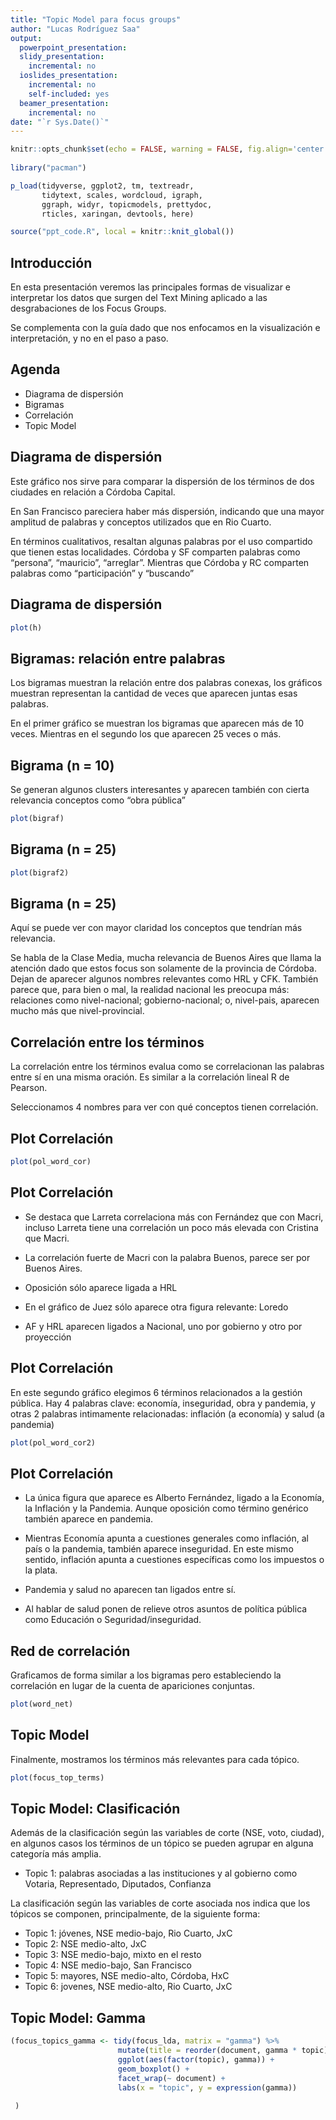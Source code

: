 ```yaml
---
title: "Topic Model para focus groups"
author: "Lucas Rodríguez Saa"
output:
  powerpoint_presentation:
  slidy_presentation:
    incremental: no
  ioslides_presentation:
    incremental: no
    self-included: yes
  beamer_presentation:
    incremental: no
date: "`r Sys.Date()`"
---
```


```r
knitr::opts_chunk$set(echo = FALSE, warning = FALSE, fig.align='center')
   
library("pacman")  

p_load(tidyverse, ggplot2, tm, textreadr, 
       tidytext, scales, wordcloud, igraph,
       ggraph, widyr, topicmodels, prettydoc,
       rticles, xaringan, devtools, here)

source("ppt_code.R", local = knitr::knit_global())

```

## Introducción

En esta presentación veremos las principales formas de visualizar e interpretar los datos que surgen del Text Mining aplicado a las desgrabaciones de los Focus Groups.

Se complementa con la guía dado que nos enfocamos en la visualización e interpretación, y no en el paso a paso.

## Agenda

-   Diagrama de dispersión
-   Bigramas
-   Correlación
-   Topic Model

## Diagrama de dispersión

Este gráfico nos sirve para comparar la dispersión de los términos de dos ciudades en relación a Córdoba Capital.

En San Francisco pareciera haber más dispersión, indicando que una mayor amplitud de palabras y conceptos utilizados que en Rio Cuarto.

En términos cualitativos, resaltan algunas palabras por el uso compartido que tienen estas localidades. Córdoba y SF comparten palabras como "persona", "mauricio", "arreglar". Mientras que Córdoba y RC comparten palabras como "participación" y "buscando"

## Diagrama de dispersión

```r

plot(h)

```

## Bigramas: relación entre palabras

Los bigramas muestran la relación entre dos palabras conexas, los gráficos muestran representan la cantidad de veces que aparecen juntas esas palabras.

En el primer gráfico se muestran los bigramas que aparecen más de 10 veces. Mientras en el segundo los que aparecen 25 veces o más.


## Bigrama (n = 10)

Se generan algunos clusters interesantes y aparecen también con cierta relevancia conceptos como "obra pública"

```r
plot(bigraf)
```

## Bigrama (n = 25)

```r
plot(bigraf2)
```

## Bigrama (n = 25)

Aquí se puede ver con mayor claridad los conceptos que tendrían más relevancia.

Se habla de la Clase Media, mucha relevancia de Buenos Aires que llama la atención dado que estos focus son solamente de la provincia de Córdoba. Dejan de aparecer algunos nombres relevantes como HRL y CFK. También parece que, para bien o mal, la realidad nacional les preocupa más: relaciones como nivel-nacional; gobierno-nacional; o, nivel-pais, aparecen mucho más que nivel-provincial.


## Correlación entre los términos

La correlación entre los términos evalua como se correlacionan las palabras entre sí en una misma oración. Es similar a la correlación lineal R de Pearson.

Seleccionamos 4 nombres para ver con qué conceptos tienen correlación.

## Plot Correlación

```r
plot(pol_word_cor)
```

## Plot Correlación

-   Se destaca que Larreta correlaciona más con Fernández que con Macri, incluso Larreta tiene una correlación un poco más elevada con Cristina que Macri.

-   La correlación fuerte de Macri con la palabra Buenos, parece ser por Buenos Aires.

-   Oposición sólo aparece ligada a HRL

-   En el gráfico de Juez sólo aparece otra figura relevante: Loredo

-   AF y HRL aparecen ligados a Nacional, uno por gobierno y otro por proyección

## Plot Correlación


En este segundo gráfico elegimos 6 términos relacionados a la gestión pública. Hay 4 palabras clave: economía, inseguridad, obra y pandemia, y otras 2 palabras intimamente relacionadas: inflación (a economía) y salud (a pandemia)

```r
plot(pol_word_cor2)

```

## Plot Correlación


-   La única figura que aparece es Alberto Fernández, ligado a la Economía, la Inflación y la Pandemia. Aunque oposición como término genérico también aparece en pandemia.

-   Mientras Economía apunta a cuestiones generales como inflación, al país o la pandemia, también aparece inseguridad. En este mismo sentido, inflación apunta a cuestiones específicas como los impuestos o la plata.

-   Pandemia y salud no aparecen tan ligados entre sí.

-   Al hablar de salud ponen de relieve otros asuntos de política pública como Educación o Seguridad/inseguridad.



## Red de correlación

Graficamos de forma similar a los bigramas pero estableciendo la correlación en lugar de la cuenta de apariciones conjuntas.

```r
plot(word_net)
```

## Topic Model

Finalmente, mostramos los términos más relevantes para cada tópico.

```r
plot(focus_top_terms)
```

## Topic Model: Clasificación

Además de la clasificación según las variables de corte (NSE, voto, ciudad), en algunos casos los términos de un tópico se pueden agrupar en alguna categoría más amplia.

-   Topic 1: palabras asociadas a las instituciones y al gobierno como Votaria, Representado, Diputados, Confianza

La clasificación según las variables de corte asociada nos indica que los tópicos se componen, principalmente, de la siguiente forma:

-   Topic 1: jóvenes, NSE medio-bajo, Rio Cuarto, JxC
-   Topic 2: NSE medio-alto, JxC
-   Topic 3: NSE medio-bajo, mixto en el resto
-   Topic 4: NSE medio-bajo, San Francisco
-   Topic 5: mayores, NSE medio-alto, Córdoba, HxC
-   Topic 6: jovenes, NSE medio-alto, Rio Cuarto, JxC

## Topic Model: Gamma

```r

(focus_topics_gamma <- tidy(focus_lda, matrix = "gamma") %>% 
                        mutate(title = reorder(document, gamma * topic)) %>%
                        ggplot(aes(factor(topic), gamma)) +
                        geom_boxplot() +
                        facet_wrap(~ document) +
                        labs(x = "topic", y = expression(gamma))
 
 )

```
